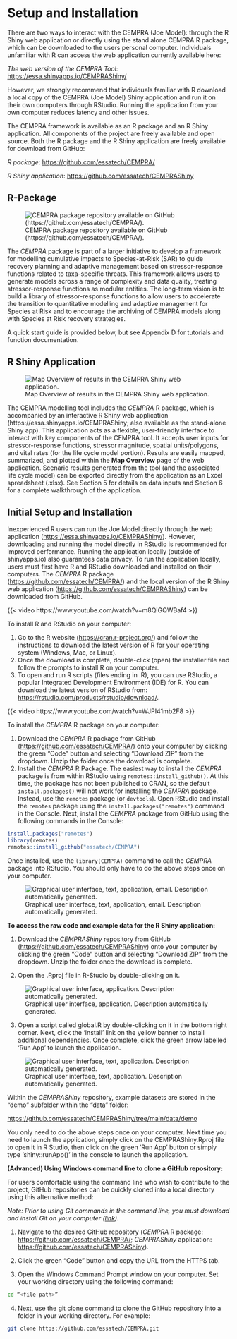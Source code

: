# Setup and Installation

There are two ways to interact with the CEMPRA (Joe Model): through the R Shiny web application or directly using the stand alone CEMPRA R package, which can be downloaded to the users personal computer. Individuals unfamiliar with R can access the web application currently available here:

*The web version of the CEMPRA Tool*: <https://essa.shinyapps.io/CEMPRAShiny/>

However, we strongly recommend that individuals familiar with R download a local copy of the CEMPRA (Joe Model) Shiny application and run it on their own computers through RStudio. Running the application from your own computer reduces latency and other issues.

The CEMPRA framework is available as an R package and an R Shiny application. All components of the project are freely available and open source. Both the R package and the R Shiny application are freely available for download from GitHub:

*R package*: <https://github.com/essatech/CEMPRA/>

*R Shiny application*: <https://github.com/essatech/CEMPRAShiny>

## R-Package

![CEMPRA package repository available on GitHub (https://github.com/essatech/CEMPRA/).](images/image010.png){#fig-figure6}

The *CEMPRA* package is part of a larger initiative to develop a framework for modelling cumulative impacts to Species-at-Risk (SAR) to guide recovery planning and adaptive management based on stressor-response functions related to taxa-specific threats. This framework allows users to generate models across a range of complexity and data quality, treating stressor-response functions as modular entities. The long-term vision is to build a library of stressor-response functions to allow users to accelerate the transition to quantitative modelling and adaptive management for Species at Risk and to encourage the archiving of CEMPRA models along with Species at Risk recovery strategies.

A quick start guide is provided below, but see Appendix D for tutorials and function documentation.

## R Shiny Application

![Map Overview of results in the CEMPRA Shiny web application.](images/image011.png){#04_initial_setup-fig-figure7}

The CEMPRA modelling tool includes the *CEMPRA* R package, which is accompanied by an interactive R Shiny web application (https://essa.shinyapps.io/CEMPRAShiny; also available as the stand-alone Shiny app). This application acts as a flexible, user-friendly interface to interact with key components of the CEMPRA tool. It accepts user inputs for stressor-response functions, stressor magnitude, spatial units/polygons, and vital rates (for the life cycle model portion). Results are easily mapped, summarized, and plotted within the **Map Overview** page of the web application. Scenario results generated from the tool (and the associated life cycle model) can be exported directly from the application as an Excel spreadsheet (.xlsx). See Section 5 for details on data inputs and Section 6 for a complete walkthrough of the application.

## Initial Setup and Installation

Inexperienced R users can run the Joe Model directly through the web application (<https://essa.shinyapps.io/CEMPRAShiny/>). However, downloading and running the model directly in RStudio is recommended for improved performance. Running the application locally (outside of shinyapps.io) also guarantees data privacy. To run the application locally, users must first have R and RStudio downloaded and installed on their computers. The *CEMPRA* R package (<https://github.com/essatech/CEMPRA/>) and the local version of the R Shiny web application (<https://github.com/essatech/CEMPRAShiny>) can be downloaded from GitHub.

{{< video https://www.youtube.com/watch?v=m8QIGQWBaf4 >}}

To install R and RStudio on your computer:

1.  Go to the R website (<https://cran.r-project.org/>) and follow the instructions to download the latest version of R for your operating system (Windows, Mac, or Linux).
2.  Once the download is complete, double-click (open) the installer file and follow the prompts to install R on your computer.
3.  To open and run R scripts (files ending in .R), you can use RStudio, a popular Integrated Development Environment (IDE) for R. You can download the latest version of RStudio from: <https://rstudio.com/products/rstudio/download/>.

{{< video https://www.youtube.com/watch?v=WJPI41mb2F8 >}}

To install the *CEMPRA* R package on your computer:

1.  Download the *CEMPRA* R package from GitHub (<https://github.com/essatech/CEMPRA/>) onto your computer by clicking the green "Code" button and selecting "Download ZIP" from the dropdown. Unzip the folder once the download is complete.
2.  Install the *CEMPRA* R Package. The easiest way to install the *CEMPRA* package is from within RStudio using `remotes::install_github()`. At this time, the package has not been published to CRAN, so the default `install.packages()` will not work for installing the *CEMPRA* package. Instead, use the `remotes` package (or `devtools`). Open RStudio and install the `remotes` package using the `install.packages("remotes")` command in the Console. Next, install the *CEMPRA* package from GitHub using the following commands in the Console:

``` r
install.packages("remotes")
library(remotes)
remotes::install_github("essatech/CEMPRA")
```

Once installed, use the `library(CEMPRA)` command to call the *CEMPRA* package into RStudio. You should only have to do the above steps once on your computer.

![Graphical user interface, text, application, email. Description automatically generated.](images/image015.png){#04_initial_setup-fig-picture45}

**To access the raw code and example data for the R Shiny application:**

1.  Download the *CEMPRAShiny* repository from GitHub (<https://github.com/essatech/CEMPRAShiny>) onto your computer by clicking the green "Code" button and selecting "Download ZIP" from the dropdown. Unzip the folder once the download is complete.

2.  Open the .Rproj file in R-Studio by double-clicking on it.

![Graphical user interface, application. Description automatically generated.](images/image017.png){#04_initial_setup-fig-picture48}

3.  Open a script called global.R by double-clicking on it in the bottom right corner. Next, click the 'Install' link on the yellow banner to install additional dependencies. Once complete, click the green arrow labelled 'Run App' to launch the application.

![Graphical user interface, text, application. Description automatically generated.](images/image018.png){#04_initial_setup-fig-picture47}

Within the *CEMPRAShiny* repository, example datasets are stored in the "demo" subfolder within the "data" folder:

<https://github.com/essatech/CEMPRAShiny/tree/main/data/demo>

You only need to do the above steps once on your computer. Next time you need to launch the application, simply click on the CEMPRAShiny.Rproj file to open it in R Studio, then click on the green 'Run App' button or simply type 'shiny::runApp()' in the console to launch the application.

**(Advanced) Using Windows command line to clone a GitHub repository:**

For users comfortable using the command line who wish to contribute to the project, GitHub repositories can be quickly cloned into a local directory using this alternative method:

*Note: Prior to using Git commands in the command line, you must download and install Git on your computer ([link](https://github.com/git-guides/install-git)).*

1.  Navigate to the desired GitHub repository (*CEMPRA* R package: <https://github.com/essatech/CEMPRA/>; *CEMPRAShiny* application: <https://github.com/essatech/CEMPRAShiny>).

2.  Click the green "Code" button and copy the URL from the HTTPS tab.

3.  Open the Windows Command Prompt window on your computer. Set your working directory using the following command:

``` bash
cd “<file path>”
```

4.  Next, use the git clone command to clone the GitHub repository into a folder in your working directory. For example:

``` bash
git clone https://github.com/essatech/CEMPRA.git
```
